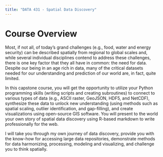 ```yaml
---
title: "DATA 431 - Spatial Data Discovery"
---
```


<div class="banner"><div class="banner-img"></div></div>

# Course Overview
Most, if not all, of today's grand challenges (e.g., food, water and energy security) can be described spatially from regional to global scales and, while several individual disciplines contend to address these challenges, there is one key factor that they all have in common: the need for data.
Despite our being in an age rich in data, many of the critical datasets needed for our understanding and prediction of our world are, in fact, quite limited.

In this capstone course, you will get the opportunity to utilize your Python programming skills (writing scripts and creating subroutines) to connect to various types of data (e.g., ASCII raster, GeoJSON, HDF5, and NetCDF), synthesize these data to unlock new understanding (using methods such as spatial scaling, outlier identification, and gap-filling), and create visualizations using open-source GIS software.
You will present to the world your own story of spatial data discovery using R-based markdown to write professionally for the web.

I will take you through my own journey of data discovery, provide you with the know-how for accessing large data repositories, demonstrate methods for data harmonizing, processing, modeling and visualizing, and challenge you to think spatially.
